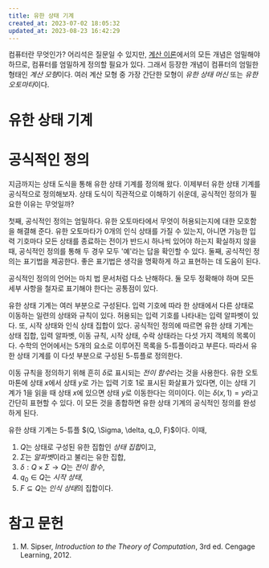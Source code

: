 ```yaml
---
title: 유한 상태 기계
created_at: 2023-07-02 18:05:32
updated_at: 2023-08-23 16:42:29
---
```

컴퓨터란 무엇인가? 어리석은 질문일 수 있지만, [계산 이론](/ko/computation_theory)에서의 모든 개념은 엄밀해야 하므로, 컴퓨터를 엄밀하게 정의할 필요가 있다. 그래서 등장한 개념이 컴퓨터의 엄밀한 형태인 *계산 모형*이다. 여러 계산 모형 중 가장 간단한 모형이 *유한 상태 머신* 또는 *유한 오토마타*이다.

# 유한 상태 기계

# 공식적인 정의

지금까지는 상태 도식을 통해 유한 상태 기계를 정의해 왔다. 이제부터 유한 상태 기계를 공식적으로 정의해보자. 상태 도식이 직관적으로 이해하기 쉬운데, 공식적인 정의가 필요한 이유는 무엇일까?

첫째, 공식적인 정의는 엄밀하다. 유한 오토마타에서 무엇이 허용되는지에 대한 모호함을 해결해 준다. 유한 오토마타가 0개의 인식 상태를 가질 수 있는지, 아니면 가능한 입력 기호마다 모든 상태를 종료하는 전이가 반드시 하나씩 있어야 하는지 확실하지 않을 때, 공식적인 정의를 통해 두 경우 모두 '예'라는 답을 확인할 수 있다. 둘째, 공식적인 정의는 표기법을 제공한다. 좋은 표기법은 생각을 명확하게 하고 표현하는 데 도움이 된다.

공식적인 정의의 언어는 마치 법 문서처럼 다소 난해하다. 둘 모두 정확해야 하며 모든 세부 사항을 철자로 표기해야 한다는 공통점이 있다.

유한 상태 기계는 여러 부분으로 구성된다. 입력 기호에 따라 한 상태에서 다른 상태로 이동하는 일련의 상태와 규칙이 있다. 허용되는 입력 기호를 나타내는 입력 알파벳이 있다. 또, 시작 상태와 인식 상태 집합이 있다. 공식적인 정의에 따르면 유한 상태 기계는 상태 집합, 입력 알파벳, 이동 규칙, 시작 상태, 수락 상태라는 다섯 가지 객체의 목록이다. 수학의 언어에서는 5개의 요소로 이루어진 목록을 5-튜플이라고 부른다. 따라서 유한 상태 기계를 이 다섯 부분으로 구성된 5-튜플로 정의한다.

이동 규칙을 정의하기 위해 흔히 $\delta$로 표시되는 *전이 함수*라는 것을 사용한다. 유한 오토마톤에 상태 $x$에서 상태 $y$로 가는 입력 기호 $1$로 표시된 화살표가 있다면, 이는 상태 기계가 $1$을 읽을 때 상태 $x$에 있으면 상태 $y$로 이동한다는 의미이다. 이는 $\delta(x,1) = y$라고 간단히 표현할 수 있다. 이 모든 것을 종합하면 유한 상태 기계의 공식적인 정의를 완성하게 된다.

<Theorem title="정의" subtitle="유한 상태 기계의 공식적인 정의">
유한 상태 기계는 5-튜플 $(Q, \Sigma, \delta, q_0, F)$이다. 이때,

1. $Q$는 상태로 구성된 유한 집합인 *상태 집합*이고,
2. $\Sigma$는 *알파벳*이라고 불리는 유한 집합,
3. $\delta : Q \times \Sigma \to Q$는 *전이 함수*,
4. $q_0 \in Q$는 *시작 상태*,
5. $F \subseteq Q$는 *인식 상태*의 집합이다.
</Theorem>

# 참고 문헌

1. M. Sipser, *Introduction to the Theory of Computation*, 3rd ed. Cengage Learning, 2012.